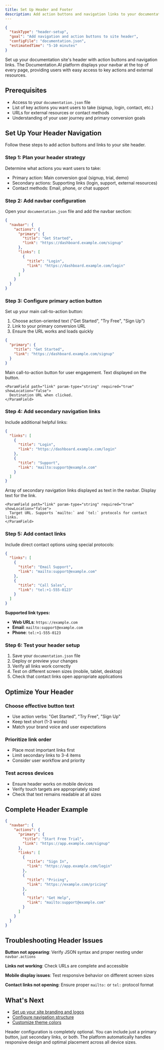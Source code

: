 ```yaml
---
title: Set Up Header and Footer
description: Add action buttons and navigation links to your documentation site's header to guide users to key actions and resources.
---
```


```json
{
  "taskType": "header-setup",
  "goal": "Add navigation and action buttons to site header",
  "configFile": "documentation.json",
  "estimatedTime": "5-10 minutes"
}
```

Set up your documentation site's header with action buttons and navigation links. The Documentation.AI platform displays your navbar at the top of every page, providing users with easy access to key actions and external resources.

## Prerequisites

- Access to your `documentation.json` file
- List of key actions you want users to take (signup, login, contact, etc.)
- URLs for external resources or contact methods
- Understanding of your user journey and primary conversion goals

## Set Up Your Header Navigation

Follow these steps to add action buttons and links to your site header.

### Step 1: Plan your header strategy

Determine what actions you want users to take:
- Primary action: Main conversion goal (signup, trial, demo)
- Secondary actions: Supporting links (login, support, external resources)
- Contact methods: Email, phone, or chat support

### Step 2: Add navbar configuration

Open your `documentation.json` file and add the navbar section:

```json
{
  "navbar": {
    "actions": {
      "primary": {
        "title": "Get Started",
        "link": "https://dashboard.example.com/signup"
      },
      "links": [
        {
          "title": "Login", 
          "link": "https://dashboard.example.com/login"
        }
      ]
    }
  }
}
```

### Step 3: Configure primary action button

Set up your main call-to-action button:

1. Choose action-oriented text ("Get Started", "Try Free", "Sign Up")
2. Link to your primary conversion URL
3. Ensure the URL works and loads quickly

```json
{
  "primary": {
    "title": "Get Started",
    "link": "https://dashboard.example.com/signup"
  }
}
```

<ParamField path="primary" param-type="object" required="false" showLocation="false">
  Main call-to-action button for user engagement.
  
  <Expandable title="Button Configuration" defaultOpen="false">
    <ParamField path="title" param-type="string" required="true" showLocation="false">
      Text displayed on the button.
    </ParamField>
    
    <ParamField path="link" param-type="string" required="true" showLocation="false">
      Destination URL when clicked.
    </ParamField>
  </Expandable>
</ParamField>

### Step 4: Add secondary navigation links

Include additional helpful links:

```json
{
  "links": [
    {
      "title": "Login",
      "link": "https://dashboard.example.com/login"
    },
    {
      "title": "Support",
      "link": "mailto:support@example.com"
    }
  ]
}
```

<ParamField path="links" param-type="array" required="false" showLocation="false">
  Array of secondary navigation links displayed as text in the navbar.
  
  <Expandable title="Link Configuration" defaultOpen="false">
    <ParamField path="title" param-type="string" required="true" showLocation="false">
      Display text for the link.
    </ParamField>
    
    <ParamField path="link" param-type="string" required="true" showLocation="false">
      Target URL. Supports `mailto:` and `tel:` protocols for contact links.
    </ParamField>
  </Expandable>
</ParamField>

### Step 5: Add contact links

Include direct contact options using special protocols:

```json
{
  "links": [
    {
      "title": "Email Support",
      "link": "mailto:support@example.com"
    },
    {
      "title": "Call Sales",
      "link": "tel:+1-555-0123"
    }
  ]
}
```

**Supported link types:**
- **Web URLs**: `https://example.com` 
- **Email**: `mailto:support@example.com`
- **Phone**: `tel:+1-555-0123`

### Step 6: Test your header setup

1. Save your `documentation.json` file
2. Deploy or preview your changes
3. Verify all links work correctly
4. Test on different screen sizes (mobile, tablet, desktop)
5. Check that contact links open appropriate applications

## Optimize Your Header

### Choose effective button text
- Use action verbs: "Get Started", "Try Free", "Sign Up"
- Keep text short (1-3 words)
- Match your brand voice and user expectations

### Prioritize link order
- Place most important links first
- Limit secondary links to 3-4 items
- Consider user workflow and priority

### Test across devices
- Ensure header works on mobile devices
- Verify touch targets are appropriately sized
- Check that text remains readable at all sizes

## Complete Header Example

```json
{
  "navbar": {
    "actions": {
      "primary": {
        "title": "Start Free Trial",
        "link": "https://app.example.com/signup"
      },
      "links": [
        {
          "title": "Sign In",
          "link": "https://app.example.com/login"
        },
        {
          "title": "Pricing",
          "link": "https://example.com/pricing"
        },
        {
          "title": "Get Help",
          "link": "mailto:support@example.com"
        }
      ]
    }
  }
}
```

## Troubleshooting Header Issues

**Button not appearing**: Verify JSON syntax and proper nesting under `navbar.actions`

**Links not working**: Check URLs are complete and accessible

**Mobile display issues**: Test responsive behavior on different screen sizes

**Contact links not opening**: Ensure proper `mailto:` or `tel:` protocol format

## What's Next

- [Set up your site branding and logos](branding)
- [Configure navigation structure](navigation-and-sidebar)
- [Customize theme colors](theme)

<Callout>
Header configuration is completely optional. You can include just a primary button, just secondary links, or both. The platform automatically handles responsive design and optimal placement across all device sizes.
</Callout>